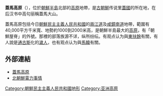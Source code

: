 '''蓋馬高原'''（{{kor|개마고원|蓋馬高原}}），位於[[朝鮮半島|朝鮮半島]]北部的[[高原|高原]]地帶，是[[古朝鮮|古朝鮮]]传说里[[蓋國|蓋國]]的所在地，在后汉书中高句丽稱蓋馬大山。

蓋馬高原包括今日[[朝鮮民主主義人民共和國|朝鮮民主主義人民共和國]]的[[兩江道|兩江道]]及[[咸鏡南道|咸鏡南道]]地帶，範圍有40,000平方千米寬、地勢約1000到2000米高，是朝鮮半島最大的[[高原|高原]]，有「朝鮮屋脊」的外號。那裡的部落族源不详，纵所纷纭。有观点认为與[[東扶餘|東扶餘]]有關，有人說是[[通古斯|通古斯]]化的[[濊人|濊人]]，也有观点认为與[[馬韓|馬韓]]有關。

== 外部連結 ==
* [https://web.archive.org/web/20070311033433/http://www.bookrags.com/history/kaema-plateau-ema-03/ 蓋馬高原]
* [https://web.archive.org/web/20071009054427/http://kangaerukai.net/166seikyu3.htm 北朝鮮電力事情]

{{korea-stub}}

[[Category:朝鮮民主主義人民共和國地形|Category:朝鮮民主主義人民共和國地形]]
[[Category:亚洲高原|Category:亚洲高原]]